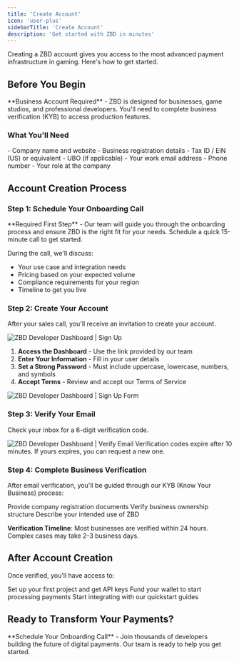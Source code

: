 ```yaml
---
title: 'Create Account'
icon: 'user-plus'
sidebarTitle: 'Create Account'
description: 'Get started with ZBD in minutes'
---
```


Creating a ZBD account gives you access to the most advanced payment infrastructure in gaming. Here's how to get started.

## Before You Begin

<Info>
  **Business Account Required** - ZBD is designed for businesses, game studios, and professional developers. You'll need to complete business verification (KYB) to access production features.
</Info>

### What You'll Need

<CardGroup cols={2}>
  <Card title="Business Information" icon="building">
    - Company name and website
    - Business registration details
    - Tax ID / EIN (US) or equivalent
    - UBO (if applicable)
  </Card>
  <Card title="Contact Details" icon="address-card">
    - Your work email address
    - Phone number
    - Your role at the company
  </Card>
</CardGroup>

## Account Creation Process

### Step 1: Schedule Your Onboarding Call

<Card title="Talk to Sales First" icon="phone" href="https://cal.com/zbdpay">
  **Required First Step** - Our team will guide you through the onboarding process and ensure ZBD is the right fit for your needs. Schedule a quick 15-minute call to get started.
</Card>

During the call, we'll discuss:
- Your use case and integration needs
- Pricing based on your expected volume
- Compliance requirements for your region
- Timeline to get you live

### Step 2: Create Your Account

After your sales call, you'll receive an invitation to create your account.

<Frame caption="ZBD Developer Dashboard | Sign Up">
  <img src="/img/v3/create-account.png" alt="ZBD Developer Dashboard | Sign Up" />
</Frame>

1. **Access the Dashboard** - Use the link provided by our team
2. **Enter Your Information** - Fill in your user details
3. **Set a Strong Password** - Must include uppercase, lowercase, numbers, and symbols
4. **Accept Terms** - Review and accept our Terms of Service

<Frame caption="ZBD Developer Dashboard | Sign Up Form">
  <img src="/img/v3/create-account-2.png" alt="ZBD Developer Dashboard | Sign Up Form" />
</Frame>

### Step 3: Verify Your Email

Check your inbox for a 6-digit verification code.

<Frame caption="ZBD Developer Dashboard | Verify Email">
  <img src="/img/v2/signup-verify-email.png" alt="ZBD Developer Dashboard | Verify Email" />
</Frame>

<Note>
  Verification codes expire after 10 minutes. If yours expires, you can request a new one.
</Note>

### Step 4: Complete Business Verification

After email verification, you'll be guided through our KYB (Know Your Business) process:

<Steps>
  <Step title="Business Details">
    Provide company registration documents
  </Step>
  <Step title="Ownership Information">
    Verify business ownership structure
  </Step>
  <Step title="Use Case Review">
    Describe your intended use of ZBD
  </Step>
</Steps>

**Verification Timeline**: Most businesses are verified within 24 hours. Complex cases may take 2-3 business days.

## After Account Creation

Once verified, you'll have access to:

<CardGroup cols={3}>
  <Card title="Create Projects" icon="folder-plus" href="/get-started/create-project">
    Set up your first project and get API keys
  </Card>
  <Card title="Add Funds" icon="coins" href="/get-started/add-funds">
    Fund your wallet to start processing payments
  </Card>
  <Card title="Explore APIs" icon="code" href="/payments/api">
    Start integrating with our quickstart guides
  </Card>
</CardGroup>

## Ready to Transform Your Payments?

<Card title="Get Started Today" icon="rocket" href="https://cal.com/zbdpay">
  **Schedule Your Onboarding Call** - Join thousands of developers building the future of digital payments. Our team is ready to help you get started.
</Card>
